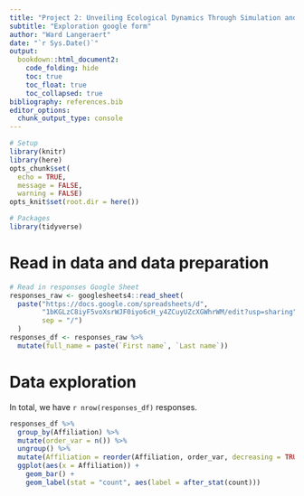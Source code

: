 ```yaml
---
title: "Project 2: Unveiling Ecological Dynamics Through Simulation and Visualization of Biodiversity Data Cubes"
subtitle: "Exploration google form"
author: "Ward Langeraert"
date: "`r Sys.Date()`"
output:
  bookdown::html_document2:
    code_folding: hide
    toc: true
    toc_float: true
    toc_collapsed: true
bibliography: references.bib
editor_options: 
  chunk_output_type: console
---
```


```r
# Setup
library(knitr)
library(here)
opts_chunk$set(
  echo = TRUE,
  message = FALSE,
  warning = FALSE)
opts_knit$set(root.dir = here())

# Packages
library(tidyverse)
```

# Read in data and data preparation

```r
# Read in responses Google Sheet
responses_raw <- googlesheets4::read_sheet(
  paste("https://docs.google.com/spreadsheets/d",
        "1bKGLzC8iyF5voXsrWJF0iyo6cH_y4ZCuyUZcXGWhrWM/edit?usp=sharing",
        sep = "/")
  )
responses_df <- responses_raw %>%
  mutate(full_name = paste(`First name`, `Last name`))
```

# Data exploration

In total, we have `r nrow(responses_df)` responses.

```r
responses_df %>%
  group_by(Affiliation) %>%
  mutate(order_var = n()) %>%
  ungroup() %>%
  mutate(Affiliation = reorder(Affiliation, order_var, decreasing = TRUE)) %>%
  ggplot(aes(x = Affiliation)) +
    geom_bar() +
    geom_label(stat = "count", aes(label = after_stat(count)))
```



